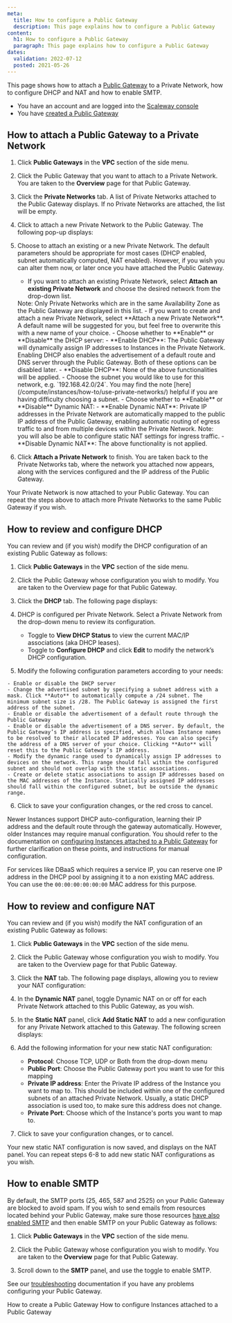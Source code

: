 ```yaml
---
meta:
  title: How to configure a Public Gateway
  description: This page explains how to configure a Public Gateway
content:
  h1: How to configure a Public Gateway
  paragraph: This page explains how to configure a Public Gateway
dates:
  validation: 2022-07-12
  posted: 2021-05-26
---
```


This page shows how to attach a [Public Gateway](/network/vpc/concepts#public-gateway) to a Private Network, how to configure DHCP and NAT and how to enable SMTP.

<Message type="requirement">

  - You have an account and are logged into the [Scaleway console](https://console.scaleway.com)
  - You have [created a Public Gateway](/network/vpc/how-to/create-a-public-gateway/)

</Message>

## How to attach a Public Gateway to a Private Network

1. Click **Public Gateways** in the **VPC** section of the side menu.

2. Click the Public Gateway that you want to attach to a Private Network. You are taken to the **Overview** page for that Public Gateway.

3. Click the **Private Networks** tab. A list of Private Networks attached to the Public Gateway displays. If no Private Networks are attached, the list will be empty.

4. Click <Icon name="plus" /> to attach a new Private Network to the Public Gateway. The following pop-up displays:

  <Lightbox src="scaleway-vpc-gw-attach-pn.webp" alt="" />

5. Choose to attach an existing or a new Private Network. The default parameters should be appropriate for most cases (DHCP enabled, subnet automatically computed, NAT enabled). However, if you wish you can alter them now, or later once you have attached the Public Gateway.

    - If you want to attach an existing Private Network, select **Attach an existing Private Network** and choose the desired network from the drop-down list.
    <Message type="note">
        Note: Only Private Networks which are in the same Availability Zone as the Public Gateway are displayed in this list.
    </Message>
    - If you want to create and attach a new Private Network, select **Attach a new Private Network**. A default name will be suggested for you, but feel free to overwrite this with a new name of your choice.
    - Choose whether to **Enable** or **Disable** the DHCP server:
        - **Enable DHCP**: The Public Gateway will dynamically assign IP addresses to Instances in the Private Network. Enabling DHCP also enables the advertisement of a default route and DNS server through the Public Gateway. Both of these options can be disabled later.
        - **Disable DHCP**: None of the above functionalities will be applied.
    - Choose the subnet you would like to use for this network, e.g. `192.168.42.0/24`. You may find the note [here](/compute/instances/how-to/use-private-networks/) helpful if you are having difficulty choosing a subnet.
    - Choose whether to **Enable** or **Disable** Dynamic NAT:
        - **Enable Dynamic NAT**: Private IP addresses in the Private Network are automatically mapped to the public IP address of the Public Gateway, enabling automatic routing of egress traffic to and from multiple devices within the Private Network. Note: you will also be able to configure static NAT settings for ingress traffic.
        - **Disable Dynamic NAT**: The above functionality is not applied.

6. Click **Attach a Private Network** to finish. You are taken back to the Private Networks tab, where the network you attached now appears, along with the services configured and the IP address of the Public Gateway.

  <Lightbox src="scaleway-vpc-gw-pn-attached.webp" alt="" />

Your Private Network is now attached to your Public Gateway. You can repeat the steps above to attach more Private Networks to the same Public Gateway if you wish.

## How to review and configure DHCP

You can review and (if you wish) modify the DHCP configuration of an existing Public Gateway as follows:

1. Click **Public Gateways** in the **VPC** section of the side menu.

2. Click the Public Gateway whose configuration you wish to modify. You are taken to the Overview page for that Public Gateway.

3. Click the **DHCP** tab. The following page displays:

  <Lightbox src="scaleway-dhcp.webp" alt="" />

4. DHCP is configured per Private Network. Select a Private Network from the drop-down menu to review its configuration.

    - Toggle <Icon name="toggle" /> to **View DHCP Status** to view the current MAC/IP associations (aka DHCP leases).
    - Toggle <Icon name="toggle" /> to **Configure DHCP** and click <Icon name="edit" /> **Edit** to modify the network’s DHCP configuration.

5. Modify the following configuration parameters according to your needs:

  <Lightbox src="scaleway-dhcp-edit.webp" alt="" />

    - Enable or disable the DHCP server
    - Change the advertised subnet by specifying a subnet address with a mask. Click **Auto** to automatically compute a /24 subnet. The minimum subnet size is /28. The Public Gateway is assigned the first address of the subnet.
    - Enable or disable the advertisement of a default route through the Public Gateway
    - Enable or disable the advertisement of a DNS server. By default, the Public Gateway’s IP address is specified, which allows Instance names to be resolved to their allocated IP addresses. You can also specify the address of a DNS server of your choice. Clicking **Auto** will reset this to the Public Gateway’s IP address.
    - Modify the dynamic range used to dynamically assign IP addresses to devices on the network. This range should fall within the configured subnet and should not overlap with the static associations.
    - Create or delete static associations to assign IP addresses based on the MAC addresses of the Instance. Statically assigned IP addresses should fall within the configured subnet, but be outside the dynamic range.

6. Click <Icon name="validate" /> to save your configuration changes, or the red cross to cancel.

<Message type="note">

  Newer Instances support DHCP auto-configuration, learning their IP address and the default route through the gateway automatically. However, older Instances may require manual configuration. You should refer to the documentation on [configuring Instances attached to a Public Gateway](/network/vpc/how-to/configure-instances-public-gw/) for further clarification on these points, and instructions for manual configuration.

</Message>

<Message type="note">

  For services like DBaaS which requires a service IP, you can reserve one IP address in the DHCP pool by assigning it to a non existing MAC address.
  You can use the `00:00:00:00:00:00` MAC address for this purpose.

</Message>

## How to review and configure NAT

You can review and (if you wish) modify the NAT configuration of an existing Public Gateway as follows:

1. Click **Public Gateways** in the **VPC** section of the side menu.

2. Click the Public Gateway whose configuration you wish to modify. You are taken to the Overview page for that Public Gateway.

3. Click the **NAT** tab. The following page displays, allowing you to review your NAT configuration:

  <Lightbox src="scaleway-nat-tab.webp" alt="" />

4. In the **Dynamic NAT** panel, toggle <Icon name="toggle" /> Dynamic NAT on or off for each Private Network attached to this Public Gateway, as you wish.

5. In the **Static NAT** panel, click **Add Static NAT** to add a new configuration for any Private Network attached to this Gateway. The following screen displays:

  <Lightbox src="scaleway-nat-add-static.webp" alt="" />

6. Add the following information for your new static NAT configuration:

    - **Protocol**: Choose TCP, UDP or Both from the drop-down menu
    - **Public Port**: Choose the Public Gateway port you want to use for this mapping
    - **Private IP address**: Enter the Private IP address of the Instance you want to map to. This should be included within one of the configured subnets of an attached Private Network. Usually, a static DHCP association is used too, to make sure this address does not change.
    - **Private Port**: Choose which of the Instance's ports you want to map to.

7. Click <Icon name="validate" /> to save your configuration changes, or <Icon name="cancel" /> to cancel.

Your new static NAT configuration is now saved, and displays on the NAT panel. You can repeat steps 6-8 to add new static NAT configurations as you wish.

## How to enable SMTP

By default, the SMTP ports (25, 465, 587 and 2525) on your Public Gateway are blocked to avoid spam. If you wish to send emails from resources located behind your Public Gateway, make sure those resources [have also enabled SMTP](/compute/instances/how-to/send-emails-from-your-instance/) and then enable SMTP on your Public Gateway as follows:

1. Click **Public Gateways** in the **VPC** section of the side menu.

2. Click the Public Gateway whose configuration you wish to modify. You are taken to the **Overview** page for that Public Gateway.

3. Scroll down to the **SMTP** panel, and use the toggle <Icon name="toggle" /> to enable SMTP.

  <Lightbox src="scaleway-enable-smtp.webp" alt="" />

<Message type="important">

  See our [troubleshooting](/network/vpc/troubleshooting/cant-connect-to-instance-with-pn-gateway/) documentation if you have any problems configuring your Public Gateway.

</Message>

<Navigation title="See Also">
  <PreviousButton to="/network/vpc/how-to/create-a-public-gateway/">How to create a Public Gateway</PreviousButton>
  <NextButton to="/network/vpc/how-to/configure-instances-public-gw/">How to configure Instances attached to a Public Gateway</NextButton>
</Navigation>
